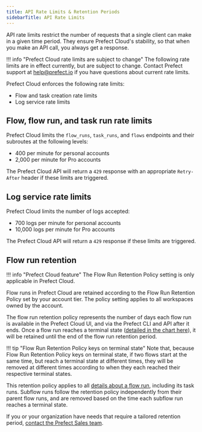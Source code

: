 ```yaml
---
title: API Rate Limits & Retention Periods
sidebarTitle: API Rate Limits
---
```


API rate limits restrict the number of requests that a single client can make in a given time period.
They ensure Prefect Cloud's stability, so that when you make an API call, you always get a response.

!!! info "Prefect Cloud rate limits are subject to change"
    The following rate limits are in effect currently, but are subject to change.
    Contact Prefect support at [help@prefect.io](mailto:help@prefect.io) if you have questions about current rate limits.

Prefect Cloud enforces the following rate limits:

- Flow and task creation rate limits
- Log service rate limits

## Flow, flow run, and task run rate limits

Prefect Cloud limits the `flow_runs`, `task_runs`, and `flows` endpoints and their subroutes at the following levels:

- 400 per minute for personal accounts
- 2,000 per minute for Pro accounts

The Prefect Cloud API will return a `429` response with an appropriate `Retry-After` header if these limits are triggered.

## Log service rate limits

Prefect Cloud limits the number of logs accepted:

- 700 logs per minute for personal accounts
- 10,000 logs per minute for Pro accounts

The Prefect Cloud API will return a `429` response if these limits are triggered.

## Flow run retention

!!! info "Prefect Cloud feature"
    The Flow Run Retention Policy setting is only applicable in Prefect Cloud.

Flow runs in Prefect Cloud are retained according to the Flow Run Retention Policy set by your account tier.
The policy setting applies to all workspaces owned by the account.

The flow run retention policy represents the number of days each flow run is available in the Prefect Cloud UI, and via the Prefect CLI and API after it ends.
Once a flow run reaches a terminal state ([detailed in the chart here](/2.15.0/concepts/states/#state-types)), it will be retained until the end of the flow run retention period.

!!! tip "Flow Run Retention Policy keys on terminal state"
    Note that, because Flow Run Retention Policy keys on terminal state, if two flows start at the same time, but reach a terminal state at different times, they will be removed at different times according to when they each reached their respective terminal states.

This retention policy applies to all [details about a flow run](/2.15.0/ui/flow-runs/#inspect-a-flow-run), including its task runs.
Subflow runs follow the retention policy independently from their parent flow runs, and are removed based on the time each subflow run reaches a terminal state.

If you or your organization have needs that require a tailored retention period, [contact the Prefect Sales team](https://www.prefect.io/pricing).
